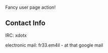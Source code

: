 Fancy user page action!

== Contact Info ==
IRC: xdotx

electronic mail: fr33.em4il - at that google mail